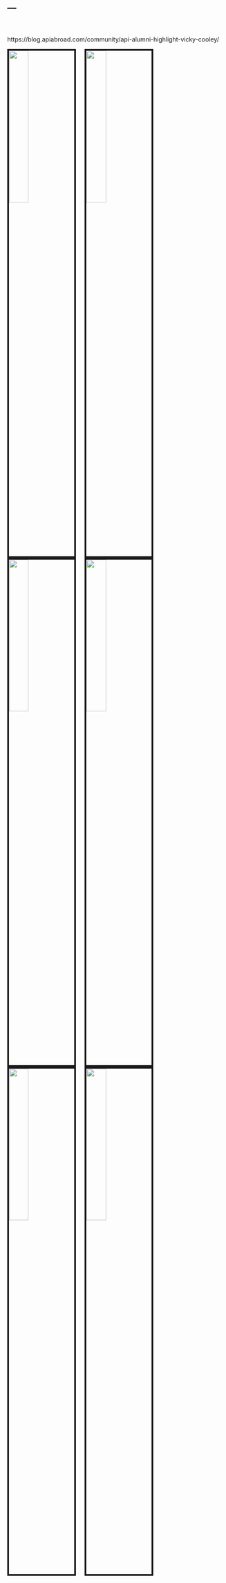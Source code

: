 ---
---
<br>
<br>
https://blog.apiabroad.com/community/api-alumni-highlight-vicky-cooley/

<img src="castle.jpg" style="width:30%; border:4px solid; margin-right: 20px" align="left">

<img src="prague.jpg" style="width:30%; border:4px solid; margin-right: 20px" align="left">

<img src="vienna.jpg" style="width:30%; border:4px solid; margin-right: 20px" align="left">

<img src="rainbow.jpg" style="width:30%; border:4px solid; margin-right: 20px" align="left">

<img src="nyc.jpg" style="width:30%; border:4px solid; margin-right: 20px" align="left">

<img src="milano.jpg" style="width:30%; border:4px solid; margin-right: 20px" align="left">

